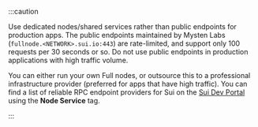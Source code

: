 :::caution

Use dedicated nodes/shared services rather than public endpoints for production apps. The public endpoints maintained by Mysten Labs (`fullnode.<NETWORK>.sui.io:443`) are rate-limited, and support only 100 requests per 30 seconds or so. Do not use public endpoints in production applications with high traffic volume.

You can either run your own Full nodes, or outsource this to a professional infrastructure provider (preferred for apps that have high traffic). You can find a list of reliable RPC endpoint providers for Sui on the [Sui Dev Portal](https://sui.io/developers#dev-tools) using the **Node Service** tag.

:::